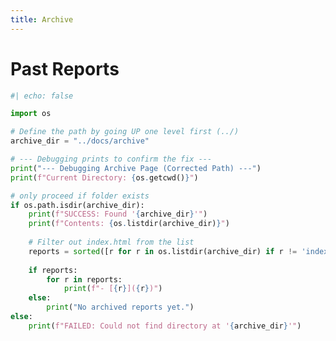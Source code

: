 ```yaml
---
title: Archive
---
```


# Past Reports

```python
#| echo: false

import os

# Define the path by going UP one level first (../)
archive_dir = "../docs/archive"

# --- Debugging prints to confirm the fix ---
print("--- Debugging Archive Page (Corrected Path) ---")
print(f"Current Directory: {os.getcwd()}")

# only proceed if folder exists
if os.path.isdir(archive_dir):
    print(f"SUCCESS: Found '{archive_dir}'")
    print(f"Contents: {os.listdir(archive_dir)}")
    
    # Filter out index.html from the list
    reports = sorted([r for r in os.listdir(archive_dir) if r != 'index.html'], reverse=True)
    
    if reports:
        for r in reports:
            print(f"- [{r}]({r})")
    else:
        print("No archived reports yet.")
else:
    print(f"FAILED: Could not find directory at '{archive_dir}'")

```

